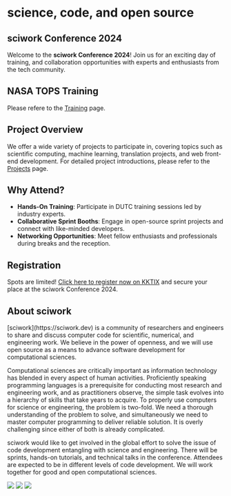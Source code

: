 # science, code, and open source

## sciwork Conference 2024
Welcome to the **sciwork Conference 2024**! Join us for an exciting day of training, and collaboration opportunities with experts and enthusiasts from the tech community.

## NASA TOPS Training

Please refere to the <a href="/training">Training</a> page.

## Project Overview

We offer a wide variety of projects to participate in, covering topics such as scientific computing, machine learning, translation projects, and web front-end development. For detailed project introductions, please refer to the <a href="/projects">Projects</a> page.

## Why Attend?
- **Hands-On Training**: Participate in DUTC training sessions led by industry experts.  
- **Collaborative Sprint Booths**: Engage in open-source sprint projects and connect with like-minded developers.  
- **Networking Opportunities**: Meet fellow enthusiasts and professionals during breaks and the reception.

## Registration
Spots are limited!
[Click here to register now on KKTIX](https://sciwork.kktix.cc/events/sciwork-conference-20241214-ntu) and secure your place at the sciwork Conference 2024.

## About sciwork

<div className="tw-mb-14 tablet:tw-mb-20 tablet:tw-flex tablet:tw-flex-col-reverse">
  <div>
[sciwork](https://sciwork.dev) is a community of researchers and engineers to
share and discuss computer code for scientific, numerical, and engineering
work. We believe in the power of openness, and we will use open source as a
means to advance software development for computational sciences.

Computational sciences are critically important as information technology has
blended in every aspect of human activities. Proficiently speaking programming
languages is a prerequisite for conducting most research and engineering work,
and as practitioners observe, the simple task evolves into a hierarchy of
skills that take years to acquire. To properly use computers for science or
engineering, the problem is two-fold. We need a thorough understanding of the
problem to solve, and simultaneously we need to master computer programming to
deliver reliable solution. It is overly challenging since either of both is
already complicated.

sciwork would like to get involved in the global effort to solve the issue of
code development entangling with science and engineering. There will be
sprints, hands-on tutorials, and technical talks in the conference. Attendees
are expected to be in different levels of code development. We will work
together for good and open computational sciences.

  </div>
  <div className="tw-flex tw-flex-col tablet:tw-flex-row">
    <img className="tw-my-0 tablet:tw-w-1/3" src="https://live.staticflickr.com/65535/52838576141_6faeaeb37e_k.jpg" />
    <img className="tw-my-0 tablet:tw-w-1/3" src="https://live.staticflickr.com/65535/52838761559_16ef82dba5_k.jpg" />
    <img className="tw-my-0 tablet:tw-w-1/3" src="https://live.staticflickr.com/65535/52919230990_ec629d4edb_k.jpg" />
  </div>
</div>
